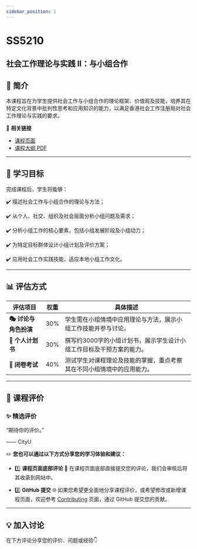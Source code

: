 ```yaml
---
sidebar_position: 1
---
```


# SS5210
## 社会工作理论与实践 II：与小组合作

## **📘 简介**
本课程旨在为学生提供社会工作与小组合作的理论框架、价值观及技能，培养其在特定文化背景中批判性思考和应用知识的能力，以满足香港社会工作注册局对社会工作理论与实践的要求。

🔗 **相关链接**
- [课程页面](https://www.cityu.edu.hk/catalogue/pg/202425/course/SS5210.htm)
- [课程大纲 PDF](https://www.cityu.edu.hk/catalogue/pg/202425/course/SS5210.pdf)

---

## **🎯 学习目标**

完成课程后，学生将能够：

✔️ 描述社会工作与小组合作的理论与方法；

✔️ 从个人、社交、组织及社会层面分析小组问题及需求；

✔️ 分析小组工作的核心要素，包括小组发展阶段及小组动力；

✔️ 为特定目标群体设计小组计划及评价方案；

✔️ 应用社会工作实践技能，适应本地小组工作文化。

---

## **📊 评估方式**

| **评估项目**             | **权重** | **具体描述**                                                                                       |
|------------------------|---------|---------------------------------------------------------------------------------------------------|
| **🎭 讨论与角色扮演**      | 30%     | 学生需在小组情境中应用理论与方法，展示小组工作技能并参与讨论。                                                |
| **📄 个人计划书**         | 30%     | 撰写约3000字的小组计划书，展示学生设计小组工作目标及干预方案的能力。                                            |
| **📝 闭卷考试**          | 40%     | 测试学生对课程理论及技能的掌握，重点考察其在不同小组情境中的应用能力。                                            |

---

## **💬 课程评价**

### ✨ **精选评价**
<div className={commentStyles.commentBox}>
    <p className={commentStyles.commentText}>
        “期待你的评价。”
    </p>
    <p className={commentStyles.commentAuthor}>—— CityU</p>
</div>

✏️ **您也可以通过以下方式分享您的学习体验和建议：**

- 1️⃣ **课程页面底部评论**
💬 在课程页面底部直接提交您的评论，我们会审核后将其收录到网站中。

- 2️⃣ **GitHub 提交**
🌐 如果您希望更全面地分享课程评价，或希望修改或新增课程页面，欢迎参考 [Contributing](https://penjc.github.io/cityU-navigator/contributing) 页面，通过 GitHub 提交您的贡献。

---

## **💡 加入讨论**

在下方评论分享您的评价、问题或经验👇
<Utterances />
